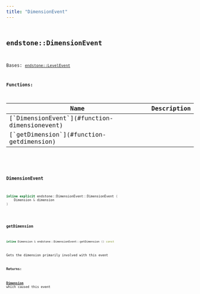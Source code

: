 ```yaml
---
title: "DimensionEvent"
---
```


## <code className="doc-symbol doc-symbol-class"/> endstone::DimensionEvent

Bases: [`endstone::LevelEvent`](classendstone_1_1_level_event.md)
















**Functions:**

<table>
<thead>
   <tr>
      <th>Name</th>
      <th>Description</th>
   </tr>
</thead>
<tbody>
<tr key="classendstone_1_1_dimension_event_1ad3a003262de859e49042454c65cfe383">
    <td>[`DimensionEvent`](#function-dimensionevent)</td>
    <td></td>
</tr>
<tr key="classendstone_1_1_dimension_event_1ac6b765e364d4f1275335726bc8ba65f1">
    <td>[`getDimension`](#function-getdimension)</td>
    <td></td>
</tr>
</tbody>
</table>

### <code className="doc-symbol doc-symbol-function"/> DimensionEvent

```cpp
inline explicit endstone::DimensionEvent::DimensionEvent (
    Dimension & dimension
) 
```


### <code className="doc-symbol doc-symbol-function"/> getDimension

```cpp
inline Dimension & endstone::DimensionEvent::getDimension () const
```


Gets the dimension primarily involved with this event




**Returns:**

[**Dimension**](classendstone_1_1_dimension.md) which caused this event 





        